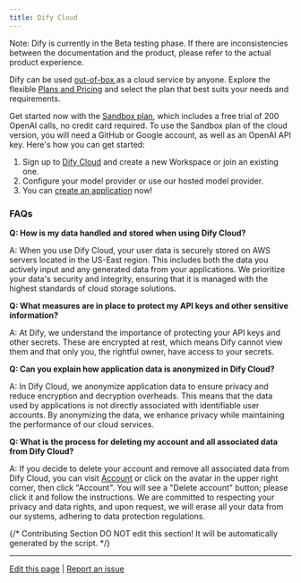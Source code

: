 ```yaml
---
title: Dify Cloud
---
```


<Info>
Note: Dify is currently in the Beta testing phase. If there are inconsistencies between the documentation and the product, please refer to the actual product experience.
</Info>

Dify can be used [out-of-box ](https://cloud.dify.ai/apps)as a cloud service by anyone. Explore the flexible [Plans and Pricing](https://dify.ai/pricing) and select the plan that best suits your needs and requirements.

Get started now with the [Sandbox plan](http://cloud.dify.ai), which includes a free trial of 200 OpenAI calls, no credit card required. To use the Sandbox plan of the cloud version, you will need a GitHub or Google account, as well as an OpenAI API key. Here's how you can get started:

1. Sign up to [Dify Cloud](https://cloud.dify.ai) and create a new Workspace or join an existing one.
2. Configure your model provider or use our hosted model provider.
3. You can [create an application](/en/guides/application-orchestrate/readme) now!

### FAQs

**Q: How is my data handled and stored when using Dify Cloud?**

A: When you use Dify Cloud, your user data is securely stored on AWS servers located in the US-East region. This includes both the data you actively input and any generated data from your applications. We prioritize your data's security and integrity, ensuring that it is managed with the highest standards of cloud storage solutions.

**Q: What measures are in place to protect my API keys and other sensitive information?**

A: At Dify, we understand the importance of protecting your API keys and other secrets. These are encrypted at rest, which means Dify cannot view them and that only you, the rightful owner, have access to your secrets.

**Q: Can you explain how application data is anonymized in Dify Cloud?**

A: In Dify Cloud, we anonymize application data to ensure privacy and reduce encryption and decryption overheads. This means that the data used by applications is not directly associated with identifiable user accounts. By anonymizing the data, we enhance privacy while maintaining the performance of our cloud services.

**Q: What is the process for deleting my account and all associated data from Dify Cloud?**

A: If you decide to delete your account and remove all associated data from Dify Cloud, you can visit [Account](https://cloud.dify.ai/account) or click on the avatar in the upper right corner, then click "Account". You will see a "Delete account" button; please click it and follow the instructions. We are committed to respecting your privacy and data rights, and upon request, we will erase all your data from our systems, adhering to data protection regulations.

{/*
Contributing Section
DO NOT edit this section!
It will be automatically generated by the script.
*/}

---

[Edit this page](https://github.com/langgenius/dify-docs/edit/main/en/getting-started/cloud.mdx) | [Report an issue](https://github.com/langgenius/dify-docs/issues/new?title=Documentation%20Issue%3A%20&body=%23%23%20Issue%20Description%0A%3C%21--%20Please%20briefly%20describe%20the%20issue%20you%20found%20--%3E%0A%0A%23%23%20Page%20Link%0Ahttps%3A%2F%2Fgithub.com%2Flanggenius%2Fdify-docs%2Fblob%2Fmain%2Fen/getting-started%2Fcloud.mdx%0A%0A%23%23%20Suggested%20Changes%0A%3C%21--%20If%20you%20have%20specific%20suggestions%20for%20changes%2C%20please%20describe%20them%20here%20--%3E%0A%0A%3C%21--%20Thank%20you%20for%20helping%20improve%20our%20documentation%21%20--%3E)

